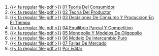 1. [{{< fa regular file-pdf >}}](https://achalmaedison.netlify.app/microeconomia/posts/2021-06-28-01-teoria-del-consumidor/index.pdf) [01 Teoria Del Consumidor](https://achalmaedison.netlify.app/microeconomia/posts/2021-06-28-01-teoria-del-consumidor)
2. [{{< fa regular file-pdf >}}](https://achalmaedison.netlify.app/microeconomia/posts/2021-07-05-02-teoria-del-productor/index.pdf) [02 Teoria Del Productor](https://achalmaedison.netlify.app/microeconomia/posts/2021-07-05-02-teoria-del-productor)
3. [{{< fa regular file-pdf >}}](https://achalmaedison.netlify.app/microeconomia/posts/2021-07-12-03-decisiones-de-consumo-y-produccion-en-el-tiempo/index.pdf) [03 Decisiones De Consumo Y Produccion En El Tiempo](https://achalmaedison.netlify.app/microeconomia/posts/2021-07-12-03-decisiones-de-consumo-y-produccion-en-el-tiempo)
4. [{{< fa regular file-pdf >}}](https://achalmaedison.netlify.app/microeconomia/posts/2021-07-19-04-equilibrio-parcial-y-competitivo/index.pdf) [04 Equilibrio Parcial Y Competitivo](https://achalmaedison.netlify.app/microeconomia/posts/2021-07-19-04-equilibrio-parcial-y-competitivo)
5. [{{< fa regular file-pdf >}}](https://achalmaedison.netlify.app/microeconomia/posts/2021-07-26-05-monopolio-y-modelos-de-oligopolio/index.pdf) [05 Monopolio Y Modelos De Oligopolio](https://achalmaedison.netlify.app/microeconomia/posts/2021-07-26-05-monopolio-y-modelos-de-oligopolio)
6. [{{< fa regular file-pdf >}}](https://achalmaedison.netlify.app/microeconomia/posts/2021-08-02-06-modelo-de-intercambio-puro/index.pdf) [06 Modelo De Intercambio Puro](https://achalmaedison.netlify.app/microeconomia/posts/2021-08-02-06-modelo-de-intercambio-puro)
7. [{{< fa regular file-pdf >}}](https://achalmaedison.netlify.app/microeconomia/posts/2021-08-09-07-fallas-de-mercado/index.pdf) [07 Fallas De Mercado](https://achalmaedison.netlify.app/microeconomia/posts/2021-08-09-07-fallas-de-mercado)
8. [{{< fa regular file-pdf >}}](https://achalmaedison.netlify.app/microeconomia/posts/2024-03-31-por-editar/index.pdf) [Por Editar](https://achalmaedison.netlify.app/microeconomia/posts/2024-03-31-por-editar)
